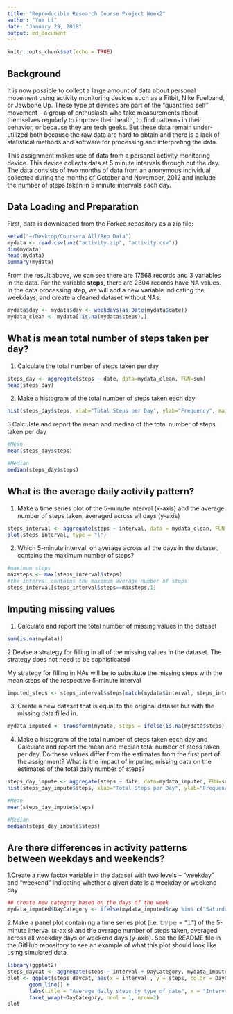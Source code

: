 ```yaml
---
title: "Reproducible Research Course Project Week2"
author: "Yue Li"
date: "January 29, 2018"
output: md_document
---
```


```r
knitr::opts_chunk$set(echo = TRUE)
```

## Background  

It is now possible to collect a large amount of data about personal movement using activity monitoring devices such as a Fitbit, Nike Fuelband, or Jawbone Up. These type of devices are part of the “quantified self” movement – a group of enthusiasts who take measurements about themselves regularly to improve their health, to find patterns in their behavior, or because they are tech geeks. But these data remain under-utilized both because the raw data are hard to obtain and there is a lack of statistical methods and software for processing and interpreting the data.  


This assignment makes use of data from a personal activity monitoring device. This device collects data at 5 minute intervals through out the day. The data consists of two months of data from an anonymous individual collected during the months of October and November, 2012 and include the number of steps taken in 5 minute intervals each day.

## Data Loading and Preparation  

First, data is downloaded from the Forked repository as a zip file:

```r
setwd("~/Desktop/Coursera All/Rep Data")
mydata <- read.csv(unz("activity.zip", "activity.csv"))
dim(mydata)
head(mydata)
summary(mydata)
```

From the result above, we can see there are 17568 records and 3 variables in the data. For the variable **steps**, there are 2304 records have NA values. In the data processing step, we will add a new variable indicating the weekdays, and create a cleaned dataset without NAs:

```r
mydata$day <- mydata$day <- weekdays(as.Date(mydata$date))
mydata_clean <- mydata[!is.na(mydata$steps),]
```

## What is mean total number of steps taken per day?  

1. Calculate the total number of steps taken per day

```r
steps_day <- aggregate(steps ~ date, data=mydata_clean, FUN=sum)
head(steps_day)

```

2. Make a histogram of the total number of steps taken each day

```r
hist(steps_day$steps, xlab="Total Steps per Day", ylab="Frequency", main = "Total number of steps taken per day",breaks=seq(0,25000,by=2500),ylim=c(0,20),col="lightblue")
```

3.Calculate and report the mean and median of the total number of steps taken per day

```r
#Mean
mean(steps_day$steps)

#Median
median(steps_day$steps)
```

## What is the average daily activity pattern?  

1. Make a time series plot of the 5-minute interval (x-axis) and the average number of steps taken, averaged across all days (y-axis)

```r
steps_interval <- aggregate(steps ~ interval, data = mydata_clean, FUN = mean) 
plot(steps_interval, type = "l")
```
2. Which 5-minute interval, on average across all the days in the dataset, contains the maximum number of steps?  

```r
#maximum steps
maxsteps <- max(steps_interval$steps)
#the interval contains the maximum average number of steps
steps_interval[steps_interval$steps==maxsteps,1]
```

## Imputing missing values  

1. Calculate and report the total number of missing values in the dataset 
```r
sum(is.na(mydata))
```

2.Devise a strategy for filling in all of the missing values in the dataset. The strategy does not need to be sophisticated  

My strategy for filling in NAs will be to substitute the missing steps with the mean steps of the respective 5-minute interval

```r
imputed_steps <- steps_interval$steps[match(mydata$interval, steps_interval$interval)]
```

3. Create a new dataset that is equal to the original dataset but with the missing data filled in.

```r
mydata_imputed <- transform(mydata, steps = ifelse(is.na(mydata$steps), yes = imputed_steps, no = mydata$steps))
```

4. Make a histogram of the total number of steps taken each day and Calculate and report the mean and median total number of steps taken per day. Do these values differ from the estimates from the first part of the assignment? What is the impact of imputing missing data on the estimates of the total daily number of steps?

```r
steps_day_impute <- aggregate(steps ~ date, data=mydata_imputed, FUN=sum)
hist(steps_day_impute$steps, xlab="Total Steps per Day", ylab="Frequency", main = "Total number of steps taken per day",breaks=seq(0,25000,by=2500),col="lightblue")

#Mean
mean(steps_day_impute$steps)

#Median
median(steps_day_impute$steps)
```


## Are there differences in activity patterns between weekdays and weekends?

1.Create a new factor variable in the dataset with two levels – “weekday” and “weekend” indicating whether a given date is a weekday or weekend day  

```r
## create new category based on the days of the week
mydata_imputed$DayCategory <- ifelse(mydata_imputed$day %in% c("Saturday", "Sunday"), "Weekend", "Weekday")
```

2.Make a panel plot containing a time series plot (i.e. 𝚝𝚢𝚙𝚎 = "𝚕") of the 5-minute interval (x-axis) and the average number of steps taken, averaged across all weekday days or weekend days (y-axis). See the README file in the GitHub repository to see an example of what this plot should look like using simulated data.

```r
library(ggplot2)
steps_daycat <- aggregate(steps ~ interval + DayCategory, mydata_imputed, FUN=mean)
plot <- ggplot(steps_daycat, aes(x = interval , y = steps, color = DayCategory)) +
       geom_line() +
       labs(title = "Average daily steps by type of date", x = "Interval", y = "Average number of steps") +
       facet_wrap(~DayCategory, ncol = 1, nrow=2)
plot
```

